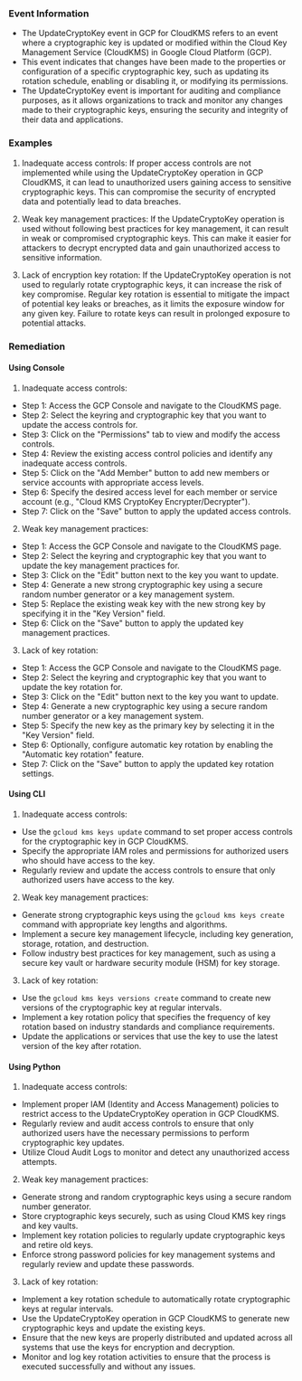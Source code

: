 
### Event Information

- The UpdateCryptoKey event in GCP for CloudKMS refers to an event where a cryptographic key is updated or modified within the Cloud Key Management Service (CloudKMS) in Google Cloud Platform (GCP).
- This event indicates that changes have been made to the properties or configuration of a specific cryptographic key, such as updating its rotation schedule, enabling or disabling it, or modifying its permissions.
- The UpdateCryptoKey event is important for auditing and compliance purposes, as it allows organizations to track and monitor any changes made to their cryptographic keys, ensuring the security and integrity of their data and applications.


### Examples

1. Inadequate access controls: If proper access controls are not implemented while using the UpdateCryptoKey operation in GCP CloudKMS, it can lead to unauthorized users gaining access to sensitive cryptographic keys. This can compromise the security of encrypted data and potentially lead to data breaches.

2. Weak key management practices: If the UpdateCryptoKey operation is used without following best practices for key management, it can result in weak or compromised cryptographic keys. This can make it easier for attackers to decrypt encrypted data and gain unauthorized access to sensitive information.

3. Lack of encryption key rotation: If the UpdateCryptoKey operation is not used to regularly rotate cryptographic keys, it can increase the risk of key compromise. Regular key rotation is essential to mitigate the impact of potential key leaks or breaches, as it limits the exposure window for any given key. Failure to rotate keys can result in prolonged exposure to potential attacks.

### Remediation

#### Using Console

1. Inadequate access controls:
- Step 1: Access the GCP Console and navigate to the CloudKMS page.
- Step 2: Select the keyring and cryptographic key that you want to update the access controls for.
- Step 3: Click on the "Permissions" tab to view and modify the access controls.
- Step 4: Review the existing access control policies and identify any inadequate access controls.
- Step 5: Click on the "Add Member" button to add new members or service accounts with appropriate access levels.
- Step 6: Specify the desired access level for each member or service account (e.g., "Cloud KMS CryptoKey Encrypter/Decrypter").
- Step 7: Click on the "Save" button to apply the updated access controls.

2. Weak key management practices:
- Step 1: Access the GCP Console and navigate to the CloudKMS page.
- Step 2: Select the keyring and cryptographic key that you want to update the key management practices for.
- Step 3: Click on the "Edit" button next to the key you want to update.
- Step 4: Generate a new strong cryptographic key using a secure random number generator or a key management system.
- Step 5: Replace the existing weak key with the new strong key by specifying it in the "Key Version" field.
- Step 6: Click on the "Save" button to apply the updated key management practices.

3. Lack of key rotation:
- Step 1: Access the GCP Console and navigate to the CloudKMS page.
- Step 2: Select the keyring and cryptographic key that you want to update the key rotation for.
- Step 3: Click on the "Edit" button next to the key you want to update.
- Step 4: Generate a new cryptographic key using a secure random number generator or a key management system.
- Step 5: Specify the new key as the primary key by selecting it in the "Key Version" field.
- Step 6: Optionally, configure automatic key rotation by enabling the "Automatic key rotation" feature.
- Step 7: Click on the "Save" button to apply the updated key rotation settings.

#### Using CLI

1. Inadequate access controls:
- Use the `gcloud kms keys update` command to set proper access controls for the cryptographic key in GCP CloudKMS.
- Specify the appropriate IAM roles and permissions for authorized users who should have access to the key.
- Regularly review and update the access controls to ensure that only authorized users have access to the key.

2. Weak key management practices:
- Generate strong cryptographic keys using the `gcloud kms keys create` command with appropriate key lengths and algorithms.
- Implement a secure key management lifecycle, including key generation, storage, rotation, and destruction.
- Follow industry best practices for key management, such as using a secure key vault or hardware security module (HSM) for key storage.

3. Lack of key rotation:
- Use the `gcloud kms keys versions create` command to create new versions of the cryptographic key at regular intervals.
- Implement a key rotation policy that specifies the frequency of key rotation based on industry standards and compliance requirements.
- Update the applications or services that use the key to use the latest version of the key after rotation.

#### Using Python

1. Inadequate access controls:
- Implement proper IAM (Identity and Access Management) policies to restrict access to the UpdateCryptoKey operation in GCP CloudKMS.
- Regularly review and audit access controls to ensure that only authorized users have the necessary permissions to perform cryptographic key updates.
- Utilize Cloud Audit Logs to monitor and detect any unauthorized access attempts.

2. Weak key management practices:
- Generate strong and random cryptographic keys using a secure random number generator.
- Store cryptographic keys securely, such as using Cloud KMS key rings and key vaults.
- Implement key rotation policies to regularly update cryptographic keys and retire old keys.
- Enforce strong password policies for key management systems and regularly review and update these passwords.

3. Lack of key rotation:
- Implement a key rotation schedule to automatically rotate cryptographic keys at regular intervals.
- Use the UpdateCryptoKey operation in GCP CloudKMS to generate new cryptographic keys and update the existing keys.
- Ensure that the new keys are properly distributed and updated across all systems that use the keys for encryption and decryption.
- Monitor and log key rotation activities to ensure that the process is executed successfully and without any issues.


